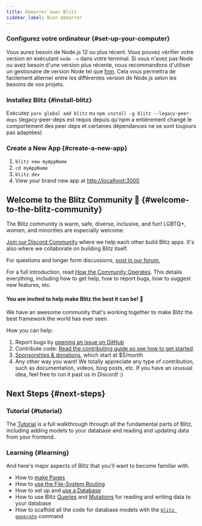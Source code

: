 ```yaml
---
title: Démarrer avec Blitz
sidebar_label: Bien démarrer
---
```


### Configurez votre ordinateur {#set-up-your-computer}

Vous aurez besoin de Node.js 12 ou plus récent. Vous pouvez vérifier votre
version en exécutant `node -v` dans votre terminal. Si vous n'avez pas
Node ou avez besoin d'une version plus récente, nous recommandons
d'utiliser un gestionaire de version Node tel que
[fnm](https://github.com/Schniz/fnm). Cela vous permettra de facilement
alterner entre les différentes version de Node.js selon les besoins de vos
projets.

### Installez Blitz {#install-blitz}

Exécutez `yarn global add blitz` ou
`npm install -g blitz --legacy-peer-deps` (legacy-peer-deps est requis
depuis qu'npm a entièrement changé le comportement des peer deps et
certaines dépendances ne se sont toujours pas adaptées)

### Create a New App {#create-a-new-app}

1. `blitz new myAppName`
2. `cd myAppName`
3. `blitz dev`
4. View your brand new app at
   [http://localhost:3000](http://localhost:3000)

## Welcome to the Blitz Community 👋 {#welcome-to-the-blitz-community}

The Blitz community is warm, safe, diverse, inclusive, and fun! LGBTQ+,
women, and minorities are especially welcome.

[Join our Discord Community](https://discord.blitzjs.com) where we help
each other build Blitz apps. It's also where we collaborate on building
Blitz itself.

For questions and longer form discussions,
[post in our forum.](https://github.com/blitz-js/blitz/discussions)

For a full introduction, read
[How the Community Operates](./how-the-community-operates). This details
everything, including how to get help, how to report bugs, how to suggest
new features, etc.

#### You are invited to help make Blitz the best it can be! 🤝

We have an awesome community that's working together to make Blitz the
best framework the world has ever seen.

How you can help:

1. Report bugs by
   [opening an issue on GitHub](https://github.com/blitz-js/blitz/issues/new/choose)
1. Contribute code:
   [Read the contributing guide so see how to get started](./contributing).
1. [Sponsorships & donations](https://github.com/blitz-js/blitz#sponsors-and-donations),
   which start at $5/month
1. Any other way you want! We totally appreciate any type of contribution,
   such as documentation, videos, blog posts, etc. If you have an unusual
   idea, feel free to run it past us in Discord! :)

## Next Steps {#next-steps}

### Tutorial {#tutorial}

The [Tutorial](./tutorial) is a full walkthrough through all the
fundamental parts of Blitz, including adding models to your database and
reading and updating data from your frontend.

### Learning {#learning}

And here's major aspects of Blitz that you'll want to become familiar
with.

- How to [make Pages](./pages)
- How to [use the File-System Routing](./routing)
- How to set up and [use a Database](./database-overview)
- How to use Blitz [Queries](./query-resolvers) and
  [Mutations](./mutation-resolvers) for reading and writing data to your
  database
- How to scaffold all the code for database models with the
  [`blitz generate`](./cli-generate) command
